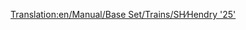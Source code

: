 [[Translation:en/Manual/Base Set/Trains/SH∕Hendry '25']]
{{nl/Manual/Base Set/Trains/Treinen|Naam=SH/Hendry "25"
|Afbeelding=[[File:en/Manual/Base Set/Trains/Shhendry25.png]]
|Kosten=£17,578 ($35.156)
|Snelheid=128 km/h (80 mph)
|Gewicht=72 t
|Kracht=1,250 hp (932 kW)
|Onderhoudskosten=£1,447 ($2.894)
|Ontworpen=1962
|Levensduur=18
|Capaciteit=n.v.t.
|Omschrijving=
|Real-life=[https://www.wikipedia.org/wiki/British Rail Class 25 British Rail Class 25 (EN)]
}}